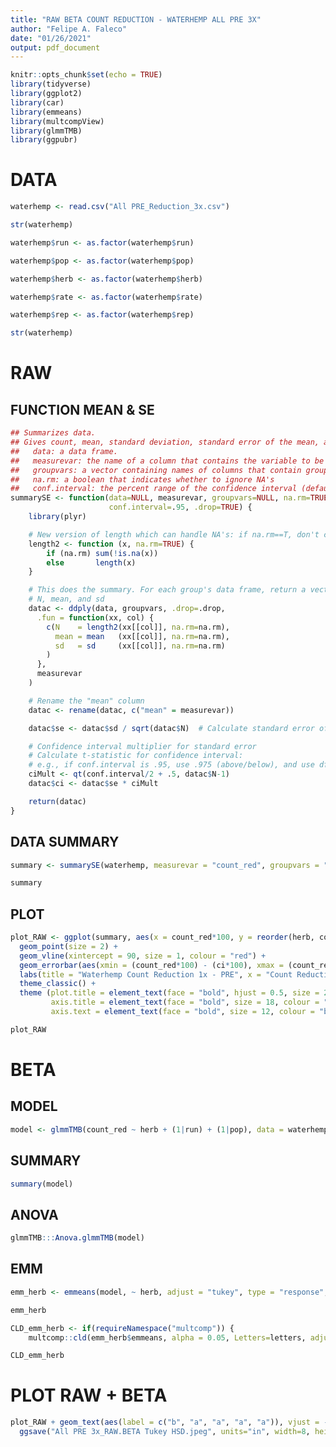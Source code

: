 ```yaml
---
title: "RAW BETA COUNT REDUCTION - WATERHEMP ALL PRE 3X"
author: "Felipe A. Faleco"
date: "01/26/2021"
output: pdf_document
---
```


```r

knitr::opts_chunk$set(echo = TRUE)
library(tidyverse)
library(ggplot2)
library(car)
library(emmeans)
library(multcompView)
library(glmmTMB)
library(ggpubr)

```



# DATA

```r

waterhemp <- read.csv("All PRE_Reduction_3x.csv")

str(waterhemp)

waterhemp$run <- as.factor(waterhemp$run)

waterhemp$pop <- as.factor(waterhemp$pop)

waterhemp$herb <- as.factor(waterhemp$herb)

waterhemp$rate <- as.factor(waterhemp$rate)

waterhemp$rep <- as.factor(waterhemp$rep)

str(waterhemp)

```


# RAW

## FUNCTION MEAN & SE

```r

## Summarizes data.
## Gives count, mean, standard deviation, standard error of the mean, and confidence interval (default 95%).
##   data: a data frame.
##   measurevar: the name of a column that contains the variable to be summarized
##   groupvars: a vector containing names of columns that contain grouping variables
##   na.rm: a boolean that indicates whether to ignore NA's
##   conf.interval: the percent range of the confidence interval (default is 95%)
summarySE <- function(data=NULL, measurevar, groupvars=NULL, na.rm=TRUE,
                      conf.interval=.95, .drop=TRUE) {
    library(plyr)

    # New version of length which can handle NA's: if na.rm==T, don't count them
    length2 <- function (x, na.rm=TRUE) {
        if (na.rm) sum(!is.na(x))
        else       length(x)
    }

    # This does the summary. For each group's data frame, return a vector with
    # N, mean, and sd
    datac <- ddply(data, groupvars, .drop=.drop,
      .fun = function(xx, col) {
        c(N    = length2(xx[[col]], na.rm=na.rm),
          mean = mean   (xx[[col]], na.rm=na.rm),
          sd   = sd     (xx[[col]], na.rm=na.rm)
        )
      },
      measurevar
    )

    # Rename the "mean" column    
    datac <- rename(datac, c("mean" = measurevar))

    datac$se <- datac$sd / sqrt(datac$N)  # Calculate standard error of the mean

    # Confidence interval multiplier for standard error
    # Calculate t-statistic for confidence interval: 
    # e.g., if conf.interval is .95, use .975 (above/below), and use df=N-1
    ciMult <- qt(conf.interval/2 + .5, datac$N-1)
    datac$ci <- datac$se * ciMult

    return(datac)
}

```


## DATA SUMMARY

```r

summary <- summarySE(waterhemp, measurevar = "count_red", groupvars = "herb")

summary

```


## PLOT

```r

plot_RAW <- ggplot(summary, aes(x = count_red*100, y = reorder(herb, count_red))) + xlim(60, 100) +
  geom_point(size = 2) + 
  geom_vline(xintercept = 90, size = 1, colour = "red") +
  geom_errorbar(aes(xmin = (count_red*100) - (ci*100), xmax = (count_red*100) + (ci*100), width = 0.2)) + 
  labs(title = "Waterhemp Count Reduction 1x - PRE", x = "Count Reduction (%)", y = "Herbicide") + 
  theme_classic() + 
  theme (plot.title = element_text(face = "bold", hjust = 0.5, size = 20, colour = "darkgreen"), 
         axis.title = element_text(face = "bold", size = 18, colour = "darkgreen"), 
         axis.text = element_text(face = "bold", size = 12, colour = "black"))

plot_RAW

```


# BETA

## MODEL

```r

model <- glmmTMB(count_red ~ herb + (1|run) + (1|pop), data = waterhemp, beta_family(link = "logit"))

```


## SUMMARY

```r

summary(model)

```


## ANOVA

```r

glmmTMB:::Anova.glmmTMB(model)

```


## EMM

```r

emm_herb <- emmeans(model, ~ herb, adjust = "tukey", type = "response", contr = "pairwise")

emm_herb

CLD_emm_herb <- if(requireNamespace("multcomp")) {
    multcomp::cld(emm_herb$emmeans, alpha = 0.05, Letters=letters, adjust="tukey", reversed = TRUE)}

CLD_emm_herb

```


# PLOT RAW + BETA

```r

plot_RAW + geom_text(aes(label = c("b", "a", "a", "a", "a")), vjust = -1) +
  ggsave("All PRE 3x_RAW.BETA Tukey HSD.jpeg", units="in", width=8, height=5, dpi=600)

```

